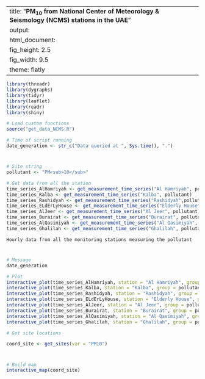 
---
title: "**PM<sub>10</sub> from National Center of Meteorology & Seismology (NCMS) stations in the UAE**"
output:
  html_document:
    fig_height: 2.5
    fig_width: 9.5
    theme: flatly
---

```{r set_up, message = FALSE, echo = FALSE, warning = FALSE}
library(threadr)
library(dygraphs)
library(tidyr)
library(leaflet)
library(readr)
library(shiny)

# Load custom functions
source("get_data_NCMS.R")

# Time of script running
date_generation <- str_c("Data queried at ", Sys.time(), ".")
```
# 

## 
```{r import_data, message = FALSE, echo = FALSE, results = "hide", cache = TRUE, warning = FALSE}

# Site string
pollutant <- "PM<sub>10</sub>"

# Get data from all the station
time_series_AlHamriyah <- get_measurement_time_series("Al Hamriyah", pollutant)
time_series_Kalba <- get_measurement_time_series("Kalba", pollutant)
time_series_Rashidyah <- get_measurement_time_series("Rashidyah",pollutant)
time_series_ELdErLyHouse <- get_measurement_time_series("Elderly House", pollutant)
time_series_AlJeer <- get_measurement_time_series("Al Jeer", pollutant)
time_series_Burairat <- get_measurement_time_series("Burairat", pollutant)
time_series_AlQasimiyah <- get_measurement_time_series("Al Qasimiyah", pollutant)
time_series_Ghalilah <- get_measurement_time_series("Ghalilah", pollutant)
```

 `Hourly data from all the monitoring stations measuring the pollutant`
 
# 

## 

```{r plot_NCMS_NO2, echo = FALSE, cache = TRUE}
# Message
date_generation

# Plot
interactive_plot(time_series_AlHamriyah, station = "Al Hamriyah", group = pollutant, pollu="PM10")
interactive_plot(time_series_Kalba, station = "Kalba", group = pollutant, pollu="PM10")
interactive_plot(time_series_Rashidyah, station = "Rashidyah", group = pollutant, pollu="PM10")
interactive_plot(time_series_ELdErLyHouse, station = "Elderly House", group = pollutant, pollu="PM10")
interactive_plot(time_series_AlJeer, station = "Al Jeer", group = pollutant, pollu="PM10")
interactive_plot(time_series_Burairat, station = "Burairat", group = pollutant, pollu="PM10")
interactive_plot(time_series_AlQasimiyah, station = "Al Qasimiyah", group = pollutant, pollu="PM10")
interactive_plot(time_series_Ghalilah, station = "Ghalilah", group = pollutant, pollu="PM10")
```


```{r import_data_for_map, message = FALSE, echo = FALSE, results = "hide", cache = TRUE}
# Get site locations

coord_site <- get_sites(var = "PM10")

```
#
 
##

```{r map, fig.height = 8, echo = FALSE, message = FALSE, cache = TRUE}
# Build map
interactive_map(coord_site)
```

 
 